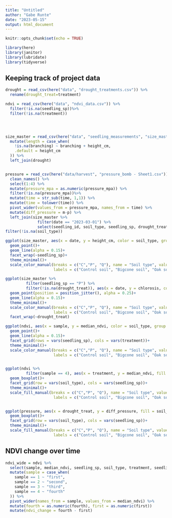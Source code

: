 ```yaml
---
title: "Untitled"
author: "Gabe Runte"
date: "2023-05-15"
output: html_document
---
```


```r
knitr::opts_chunk$set(echo = TRUE)

library(here)
library(janitor)
library(lubridate)
library(tidyverse)
```


## Keeping track of project data
```r
drought = read_csv(here("data", "drought_treatments.csv")) %>% 
  rename(drought_treat=treatment)

ndvi = read_csv(here("data", "ndvi_data.csv")) %>% 
  filter(!is.na(seedling_sp))%>% 
  filter(!is.na(treatment))


  

size_master = read_csv(here("data", "seedling_measurements", "size_master.csv")) %>% 
  mutate(length = case_when(
    !is.na(branching) ~ branching + height_cm,
    .default = height_cm
  )) %>% 
  left_join(drought)


pressure = read_csv(here("data/harvest", "pressure_bomb - Sheet1.csv")) %>% 
  clean_names() %>% 
  select(1:4) %>% 
  mutate(pressure_mpa = as.numeric(pressure_mpa)) %>% 
  filter(!is.na(pressure_mpa))%>% 
  mutate(time = str_sub(time, 1,1)) %>% 
  mutate(time = tolower(time)) %>% 
  pivot_wider(values_from = pressure_mpa, names_from = time) %>% 
  mutate(diff_pressure = m-p) %>% 
  left_join(size_master %>% 
              filter(date == "2023-03-01") %>% 
              select(seedling_id, soil_type, seedling_sp, drought_treat)) %>% 
filter(!is.na(soil_type))
```

```r
ggplot(size_master, aes(x = date, y = height_cm, color = soil_type, group = seedling_id))+
  geom_point()+
  geom_line(alpha = 0.15)+
  facet_wrap(~seedling_sp)+
  theme_minimal()+
  scale_color_manual(breaks = c("C","P", "Q"), name = "Soil type", values = c("#9999ff", "#006600", "#cccc00"),
                     labels = c("Control soil", "Bigcone soil", "Oak soil"))

ggplot(size_master %>% 
         filter(seedling_sp == "P") %>% 
         filter(!is.na(drought_treat)), aes(x = date, y = chlorosis, color = soil_type, group = seedling_id))+
  geom_point(position = position_jitter(), alpha = 0.25)+
  geom_line(alpha = 0.15)+
  theme_minimal()+
  scale_color_manual(breaks = c("C","P", "Q"), name = "Soil type", values = c("#9999ff", "#006600", "#cccc00"),
                     labels = c("Control soil", "Bigcone soil", "Oak soil"))+
  facet_wrap(~drought_treat)
```


```r
ggplot(ndvi, aes(x = sample, y = median_ndvi, color = soil_type, group = seedling_id))+
  geom_point()+
  geom_line(alpha = 0.15)+
  facet_grid(rows = vars(seedling_sp), cols = vars(treatment))+
  theme_minimal()+
  scale_color_manual(breaks = c("C","P", "Q"), name = "Soil type", values = c("#9999ff", "#006600", "#cccc00"),
                     labels = c("Control soil", "Bigcone soil", "Oak soil"))


ggplot(ndvi %>% 
         filter(sample == 4), aes(x = treatment, y = median_ndvi, fill = soil_type))+
  geom_boxplot()+
  facet_grid(row = vars(soil_type), cols = vars(seedling_sp))+
  theme_minimal()+
  scale_fill_manual(breaks = c("C","P", "Q"), name = "Soil type", values = c("#9999ff", "#006600", "#cccc00"),
                     labels = c("Control soil", "Bigcone soil", "Oak soil"))


ggplot(pressure, aes(x = drought_treat, y = diff_pressure, fill = soil_type))+
  geom_boxplot()+
  facet_grid(row = vars(soil_type), cols = vars(seedling_sp))+
  theme_minimal()+
  scale_fill_manual(breaks = c("C","P", "Q"), name = "Soil type", values = c("#9999ff", "#006600", "#cccc00"),
                     labels = c("Control soil", "Bigcone soil", "Oak soil"))
```


## NDVI change over time
```r
ndvi_wide = ndvi %>% 
  select(sample, median_ndvi, seedling_sp, soil_type, treatment, seedling_id) %>% 
  mutate(sample = case_when(
    sample == 1 ~ "first",
    sample == 2 ~ "second",
    sample == 3 ~ "third",
    sample == 4 ~ "fourth"
  )) %>% 
  pivot_wider(names_from = sample, values_from = median_ndvi) %>% 
  mutate(fourth = as.numeric(fourth), first = as.numeric(first))
  mutate(ndvi_change = fourth - first)
```






